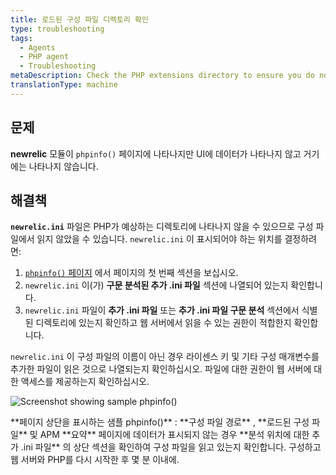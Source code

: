 ```yaml
---
title: 로드된 구성 파일 디렉토리 확인
type: troubleshooting
tags:
  - Agents
  - PHP agent
  - Troubleshooting
metaDescription: Check the PHP extensions directory to ensure you do not have a non-standard installation for the New Relic PHP agent.
translationType: machine
---
```



## 문제

**newrelic** 모듈이 `phpinfo()` 페이지에 나타나지만 UI에 데이터가 나타나지 않고 <InlinePopover type="licenseKey"/>거기에는 나타나지 않습니다.

## 해결책

**`newrelic.ini`** 파일은 PHP가 예상하는 디렉토리에 나타나지 않을 수 있으므로 구성 파일에서 읽지 않았을 수 있습니다. `newrelic.ini` 이 표시되어야 하는 위치를 결정하려면:

1. [`phpinfo()` 페이지](/docs/php/php-kb-103) 에서 페이지의 첫 번째 섹션을 보십시오.
2. `newrelic.ini` 이(가) **구문 분석된 추가 .ini 파일** 섹션에 나열되어 있는지 확인합니다.
3. `newrelic.ini` 파일이 **추가 .ini 파일** 또는 **추가 .ini 파일 구문 분석** 섹션에서 식별된 디렉토리에 있는지 확인하고 웹 서버에서 읽을 수 있는 권한이 적합한지 확인합니다.

`newrelic.ini` 이 구성 파일의 이름이 아닌 경우 라이센스 키 및 기타 구성 매개변수를 추가한 파일이 읽은 것으로 나열되는지 확인하십시오. 파일에 대한 권한이 웹 서버에 대한 액세스를 제공하는지 확인하십시오.

<img
  title="doc_example_phpinfo_top_0.png"
  alt="Screenshot showing sample phpinfo()"
  src={apmPhpInfo}
/>

<figcaption>
  **페이지 상단을 표시하는 샘플 phpinfo()** : **구성 파일 경로** , **로드된 구성 파일** 및 APM **요약** 페이지에 데이터가 표시되지 않는 경우 **분석 위치에 대한 추가 .ini 파일** 의 상단 섹션을 확인하여 구성 파일을 읽고 있는지 확인합니다. 구성하고 웹 서버와 PHP를 다시 시작한 후 몇 분 이내에.
</figcaption>
